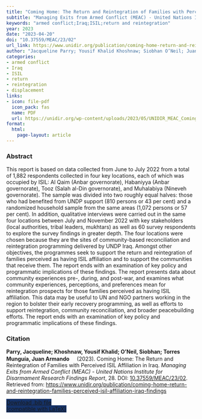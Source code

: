 ```yaml
---
title: "Coming Home: The Return and Reintegration of Families with Perceived ISIL Affiliation in Iraq"
subtitle: "Managing Exits from Armed Conflict (MEAC) - United Nations Institute for Disarmament Research Findings Report" 
keywords: "armed conflict;Iraq;ISIL;return and reintegration" 
year: 2023
date: "2023-04-20"
doi: "10.37559/MEAC/23/02"
url_link: https://www.unidir.org/publication/coming-home-return-and-reintegration-families-perceived-isil-affiliation-iraq-findings
author: "Jacqueline Parry; Yousif Khalid Khoshnaw; Siobhan O’Neil; Juan Armando Torres Munguía"
categories: 
- armed conflict 
- Iraq
- ISIL
- return
- reintegration
- displacement
links:
- icon: file-pdf
  icon_pack: fas
  name: PDF
  url: https://unidir.org/wp-content/uploads/2023/05/UNIDIR_MEAC_Coming_Home_Return_Reintegration_Families_Perceived_ISIL_Affiliation_Iraq.pdf
format: 
  html: 
    page-layout: article
---
```


### Abstract 
This report is based on data collected from June to July 2022 from a total of 1,882 respondents collected in four key locations, each of which was occupied by ISIL: Al Qaim (Anbar governorate), Habaniyya (Anbar governorate), Tooz (Salah al-Din governorate), and Muhalabiya (Nineveh governorate). The sample was divided into two roughly equal halves: those who had benefited from UNDP support (810 persons or 43 per cent) and a randomized household sample from the same areas (1,072 persons or 57 per cent). In addition, qualitative interviews were carried out in the same four locations between July and November 2022 with key stakeholders (local authorities, tribal leaders, mukhtars) as well as 60 survey respondents to explore the survey findings in greater depth.
The four locations were chosen because they are the sites of community-based reconciliation and reintegration programming delivered by UNDP Iraq. Amongst other objectives, the programmes seek to support the return and reintegration of families perceived as having ISIL affiliation and to support the communities that receive them. The report ends with an examination of key policy and programmatic implications of these findings. The report presents data about community experiences pre-, during, and post-war, and examines what community experiences, perceptions, and preferences mean for reintegration prospects for those families perceived as having ISIL affiliation. This data may be useful to UN and NGO partners working in the region to bolster their early recovery programming, as well as efforts to support reintegration, community reconciliation, and broader peacebuilding efforts. The report ends with an examination of key policy and programmatic implications of these findings.


### Citation
<p><b>Parry, Jacqueline; Khoshnaw, Yousif Khalid; O’Neil, Siobhan; Torres Munguía, Juan Armando<a href="https://orcid.org/0000-0003-3432-6941" target="_blank"><img src="https://info.orcid.org/wp-content/uploads/2019/11/orcid_16x16.png" height="16" width="16" ></a></b> (2023). Coming Home: The Return and Reintegration of Families with Perceived ISIL Affiliation in Iraq. <i>Managing Exits from Armed Conflict (MEAC) - United Nations Institute for Disarmament Research Findings Report</i>, 28. DOI: <a href="https://www.unidir.org/publication/coming-home-return-and-reintegration-families-perceived-isil-affiliation-iraq-findings" target="_blank">10.37559/MEAC/23/02</a>. Retrieved from: <a href="https://www.unidir.org/publication/coming-home-return-and-reintegration-families-perceived-isil-affiliation-iraq-findings" target="_blank">https://www.unidir.org/publication/coming-home-return-and-reintegration-families-perceived-isil-affiliation-iraq-findings</a></p>

```{=html}

  <div class="container text-center mt-4" >
  <a href="cite.bib" class="btn custom-btn mt-1" style="border:1px solid #153268; background-color: #153268; margin-top: 5px;" download>
    <i class="fas fa-cloud-arrow-down"></i> Download .bib file <br> (compatible with LaTeX)
  </a>

```
